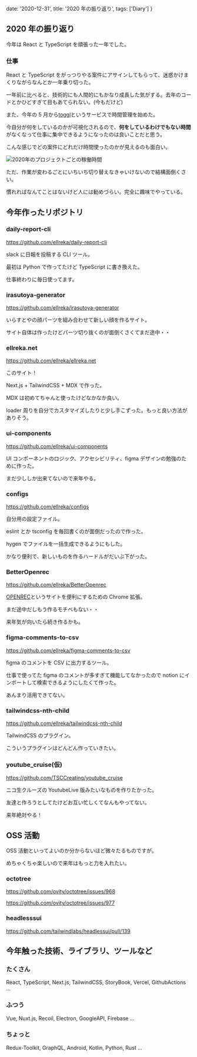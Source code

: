   date: '2020-12-31',
  title: '2020 年の振り返り',
  tags: ['Diary']
}

## 2020 年の振り返り

今年は React と TypeScript を頑張った一年でした。

### 仕事

React と TypeScript をがっつりやる案件にアサインしてもらって、迷惑かけまくりながらなんとか一年乗り切った。

一年前に比べると、技術的にも人間的にもかなり成長した気がする。去年のコードとかひどすぎて目もあてられない。(今もだけど)

また、今年の 5 月から[toggl](https://toggl.com/)というサービスで時間管理を始めた。

今自分が何をしているのかが可視化されるので、**何をしているわけでもない時間** がなくなって仕事に集中できるようになったのは良いことだと思う。

こんな感じでどの案件にどれだけ時間使ったのかが見えるのも面白い。

<Image src="/assets/toggl_2020.jpg" alt="2020年のプロジェクトごとの稼働時間" />

ただ、作業が変わるごとにいちいち切り替えなきゃいけないので結構面倒くさい。

慣れればなんてことはないけど人には勧めづらい。完全に趣味でやっている。

## 今年作ったリポジトリ

### daily-report-cli

https://github.com/ellreka/daily-report-cli

slack に日報を投稿する CLI ツール。

最初は Python で作ってたけど TypeScript に書き換えた。

仕事終わりに毎日使ってます。

### irasutoya-generator

https://github.com/ellreka/irasutoya-generator

いらすとやの顔パーツを組み合わせて新しい顔を作るサイト。

サイト自体は作ったけどパーツ切り抜くのが面倒くさくてまだ途中・・

### ellreka.net

https://github.com/ellreka/ellreka.net

このサイト！

Next.js + TailwindCSS + MDX で作った。

MDX は初めてちゃんと使ったけどなかなか良い。

loader 周りを自分でカスタマイズしたりと少し手こずった。もっと良い方法がありそう。

### ui-components

https://github.com/ellreka/ui-components

UI コンポーネントのロジック、アクセシビリティ、figma デザインの勉強のために作った。

まだ少ししか出来てないので来年やる。

### configs

https://github.com/ellreka/configs

自分用の設定ファイル。

eslint とか tsconfig を毎回書くのが面倒だったので作った。

hygen でファイルを一括生成できるようにもした。

かなり便利で、新しいものを作るハードルがだいぶ下がった。

### BetterOpenrec

https://github.com/ellreka/BetterOpenrec

[OPENREC](https://www.openrec.tv/)というサイトを便利にするための Chrome 拡張。

まだ途中だしもう作るモチベもない・・

来年気が向いたら続き作るかも。

### figma-comments-to-csv

https://github.com/ellreka/figma-comments-to-csv

figma のコメントを CSV に出力するツール。

仕事で使ってた figma のコメントが多すぎて機能してなかったので notion にインポートして検索できるようにしたくて作った。

あんまり活用できてない。

### tailwindcss-nth-child

https://github.com/ellreka/tailwindcss-nth-child

TailwindCSS のプラグイン。

こういうプラグインはどんどん作っていきたい。

### youtube_cruise(仮)

https://github.com/TSCCreating/youtube_cruise

ニコ生クルーズの YoutubeLive 版みたいなものを作りたかった。

友達と作ろうとしてたけどお互い忙しくてなんもやってない。

来年絶対やる！

## OSS 活動

OSS 活動といってよいのか分からないほど微々たるものですが。

めちゃくちゃ楽しいので来年はもっと力を入れたい。

### octotree

https://github.com/ovity/octotree/issues/968

https://github.com/ovity/octotree/issues/977

### headlesssui

https://github.com/tailwindlabs/headlessui/pull/139

## 今年触った技術、ライブラリ、ツールなど

### たくさん

React, TypeScript, Next.js, TailwindCSS, StoryBook, Vercel, GithubActions ...

### ふつう

Vue, Nuxt.js, Recoil, Electron, GoogleAPI, Firebase ...

### ちょっと

Redux-Toolkit, GraphQL, Android, Kotlin, Python, Rust ...
